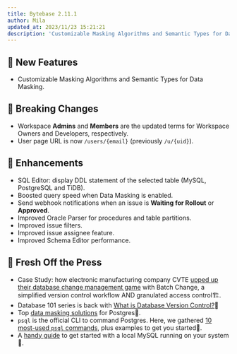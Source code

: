 ```yaml
---
title: Bytebase 2.11.1
author: Mila
updated_at: 2023/11/23 15:21:21
description: 'Customizable Masking Algorithms and Semantic Types for Data Masking.'
---
```



## 🚀 New Features

- Customizable Masking Algorithms and Semantic Types for Data Masking.

## 🔔 Breaking Changes

- Workspace **Admins** and **Members** are the updated terms for Workspace Owners and Developers, respectively.
- User page URL is now `/users/{email}` (previously `/u/{uid}`).

## 🎄 Enhancements

- SQL Editor: display DDL statement of the selected table (MySQL, PostgreSQL and TiDB).
- Boosted query speed when Data Masking is enabled.
- Send webhook notifications when an issue is **Waiting for Rollout** or **Approved**.
- Improved Oracle Parser for procedures and table partitions.
- Improved issue filters.
- Improved issue assignee feature.
- Improved Schema Editor performance.

## 📰 Fresh Off the Press

- Case Study: how electronic manufacturing company CVTE [upped up their database change management game](/blog/cvte-case-study/) with Batch Change, a simplified version control workflow AND granulated access control🏗️.
- Database 101 series is back with [What is Database Version Control?](/blog/database-version-control/)🎯
- Top [data masking solutions](/blog/postgres-data-masking/) for Postgres🔐.
- `psql` is the official CLI to command Postgres. Here, we gathered [10 most-used `psql` commands](/reference/postgres/how-to/top-psql-commands-with-examples/), plus examples to get you started🐘.
- A [handy guide](/blog/how-to-install-local-mysql-on-mac-ubuntu-centos-windows/) to get started with a local MySQL running on your system🐬.

<InstallUpgrade />
